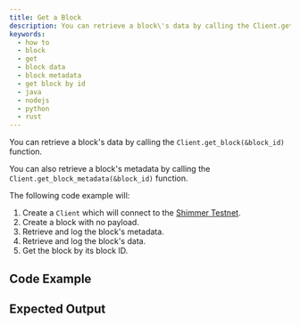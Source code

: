 ```yaml
---
title: Get a Block
description: You can retrieve a block\'s data by calling the Client.get_block(&block_id) function.
keywords:
  - how to
  - block
  - get
  - block data
  - block metadata
  - get block by id
  - java
  - nodejs
  - python
  - rust
---
```



You can retrieve a block's data by calling the `Client.get_block(&block_id)` function.

You can also retrieve a block's metadata by calling the `Client.get_block_metadata(&block_id)` function.

The following code example will:

1. Create a `Client` which will connect to the [Shimmer Testnet](https://api.testnet.shimmer.network).
2. Create a block with no payload.
3. Retrieve and log the block's metadata.
4. Retrieve and log the block's data.
5. Get the block by its block ID.

<IotaJs exampleURL='/iota.js/how_tos/data' />

## Code Example

<Tabs groupId='language' queryString>
  <TabItem value='rust' label='Rust'>
    <RustCode />
  </TabItem>
  <TabItem value='typescript-node' label='Typescript (Node.js)'>
    <NodejsCode />
  </TabItem>
  <TabItem value='python' label='Python'>
    <PythonCode />
  </TabItem>
  <TabItem value='java' label='Java'>
    <JavaCode />
  </TabItem>
</Tabs>

## Expected Output

<Tabs groupId='language' queryString>
  <TabItem value='rust' label='Rust'>
    <RustOutput />
  </TabItem>
  <TabItem value='typescript-node' label='Typescript (Node.js)'>
    <NodejsOutput />
  </TabItem>
  <TabItem value='python' label='Python'>
    <PythonOutput />
  </TabItem>
  <TabItem value='java' label='Java'>
    <JavaOutput />
  </TabItem>
</Tabs>
